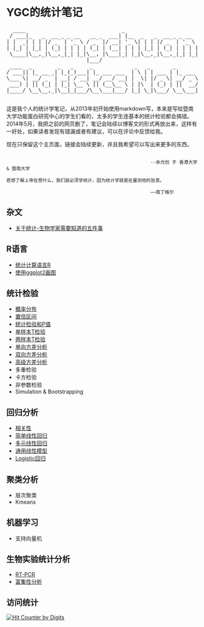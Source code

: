YGC的统计笔记
========

<pre>
  ____                              _                              __   __
 / ___|_   _  __ _ _ __   __ _  ___| |__  _   _  __ _ _ __   __ _  \ \ / /   _
| |  _| | | |/ _` | '_ \ / _` |/ __| '_ \| | | |/ _` | '_ \ / _` |  \ V / | | |
| |_| | |_| | (_| | | | | (_| | (__| | | | |_| | (_| | | | | (_| |   | || |_| |
 \____|\__,_|\__,_|_| |_|\__, |\___|_| |_|\__,_|\__,_|_| |_|\__, |   |_| \__,_|
                         |___/                              |___/
 ____  _        _   _     _             _   _       _
/ ___|| |_ __ _| |_(_)___| |_ ___ ___  | \ | | ___ | |_ ___  ___
\___ \| __/ _` | __| / __| __/ __/ __| |  \| |/ _ \| __/ _ \/ __|
 ___) | || (_| | |_| \__ \ || (__\__ \ | |\  | (_) | ||  __/\__ \
|____/ \__\__,_|\__|_|___/\__\___|___/ |_| \_|\___/ \__\___||___/

</pre>

这是我个人的统计学笔记，从2013年初开始使用markdown写，本来是写给暨南大学功能蛋白研究中心的学生们看的，太多的学生连基本的统计检验都会搞错。
2014年5月，我把之前的网页删了，笔记会陆续以博客文的形式再放出来，这样有一好处，如果读者发现有错漏或者有建议，可以在评论中反馈给我。

现在只保留这个主页面，链接会陆续更新，并且我希望可以写出来更多的东西。
```

													 --余光创 于 香港大学 & 暨南大学
```


```
若想了解上帝在想什么，我们就必须学统计，因为统计学就是在量测他的旨意。

                                                     ——南丁格尔
```

## 杂文
+ [关于统计-生物学家需要知道的五件事](http://ygc.name/2011/06/24/five-things-biologists-should-know-about-statistics/)

## R语言
+ [统计计算语言R](http://ygc.name/tag/r/)
+ [使用ggplot2画图](http://ygc.name/2014/05/11/use-ggplot2/)

## 统计检验
+ [概率分布](probability_distributions.html)
+ [置信区间](confidence_interval.html)
+ [统计检验和P值](pvalue.html)
+ [单样本T检验](one_sample_t.test.html)
+ [两样本T检验](two_sample_t.test.html)
+ [单向方差分析](one_way_anova.html)
+ [双向方差分析](two_way_anova.html)
+ [高级方差分析](advanced_anova.html)
+ 多重检验
+ 卡方检验
+ 非参数检验
+ Simulation & Bootstrapping

## 回归分析
+ [相关性](correlation.html)
+ [简单线性回归](simple_linear_regression.html)
+ [多元线性回归](multiple_linear_regression.html)
+ [通用线性模型](glm.html)
+ [Logistic回归](logistic.html)

## 聚类分析
+ 层次聚类
+ Kmeans

## 机器学习
+ 支持向量机

## 生物实验统计分析
+ [RT-PCR](RT_PCR.html)
+ [富集性分析](http://ygc.name/2012/04/28/enrichment-analysis/)


## 访问统计
  <a href="http://www.digits.com" target="_blank">
    <img src="http://counter.digits.com/?counter={1bb4e1b1-f35f-dd34-31dc-5a118f10bdb1}&template=simplehits&foreground=0B77CF&background=FFFFFF" 
     alt="Hit Counter by Digits" border="0"  />
  </a>